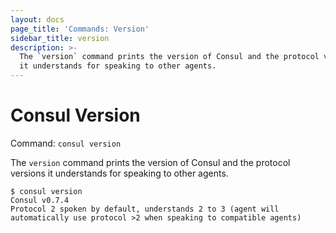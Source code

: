 ```yaml
---
layout: docs
page_title: 'Commands: Version'
sidebar_title: version
description: >-
  The `version` command prints the version of Consul and the protocol versions
  it understands for speaking to other agents.
---
```


# Consul Version

Command: `consul version`

The `version` command prints the version of Consul and the protocol versions it understands for speaking to other agents.

```text
$ consul version
Consul v0.7.4
Protocol 2 spoken by default, understands 2 to 3 (agent will automatically use protocol >2 when speaking to compatible agents)
```
